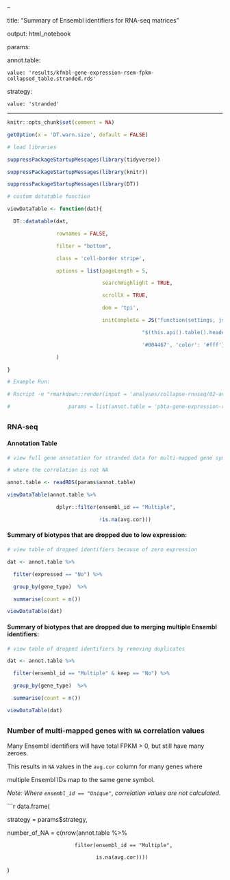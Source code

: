 --

title: "Summary of Ensembl identifiers for RNA-seq matrices"

output: html_notebook

params:

  annot.table:

    value: 'results/kfnbl-gene-expression-rsem-fpkm-collapsed_table.stranded.rds'

  strategy:

    value: 'stranded'

---



```r

knitr::opts_chunk$set(comment = NA)

getOption(x = 'DT.warn.size', default = FALSE)

```



```r

# load libraries

suppressPackageStartupMessages(library(tidyverse))

suppressPackageStartupMessages(library(knitr))

suppressPackageStartupMessages(library(DT))

```



```r

# custom datatable function

viewDataTable <- function(dat){

  DT::datatable(dat,

                rownames = FALSE,

                filter = "bottom",

                class = 'cell-border stripe',

                options = list(pageLength = 5,

                               searchHighlight = TRUE,

                               scrollX = TRUE,

                               dom = 'tpi',

                               initComplete = JS("function(settings, json) {",

                                            "$(this.api().table().header()).css({'background-color':

                                            '#004467', 'color': '#fff'});","}"))

                )

}

```



```r

# Example Run:

# Rscript -e "rmarkdown::render(input = 'analyses/collapse-rnaseq/02-analyze-drops.Rmd',

#                   params = list(annot.table = 'pbta-gene-expression-rsem-fpkm-collapsed_table.stranded.rds', strategy='stranded'), clean = TRUE)"

```



## {.tabset .tabset-fade}



### RNA-seq

#### Annotation Table



```r

# view full gene annotation for stranded data for multi-mapped gene symbols

# where the correlation is not NA

annot.table <- readRDS(params$annot.table)

viewDataTable(annot.table %>%

                dplyr::filter(ensembl_id == "Multiple",

                              !is.na(avg.cor)))

```



#### Summary of biotypes that are dropped due to low expression:



```r

# view table of dropped identifiers because of zero expression

dat <- annot.table %>%

  filter(expressed == "No") %>%

  group_by(gene_type)  %>%

  summarise(count = n())

viewDataTable(dat)

```



#### Summary of biotypes that are dropped due to merging multiple Ensembl identifiers:



```r

# view table of dropped identifiers by removing duplicates

dat <- annot.table %>%

  filter(ensembl_id == "Multiple" & keep == "No") %>%

  group_by(gene_type)  %>%

  summarise(count = n())

viewDataTable(dat)

```



##



### Number of multi-mapped genes with `NA` correlation values



Many Ensembl identifiers will have total FPKM > 0, but still have many zeroes.

This results in `NA` values in the `avg.cor` column for many genes where

multiple Ensembl IDs map to the same gene symbol.



_Note: Where `ensembl_id == "Unique"`, correlation values are not calculated._



```r

data.frame(

  strategy = params$strategy,

  number_of_NA = c(nrow(annot.table %>%

                          filter(ensembl_id == "Multiple",

                                 is.na(avg.cor))))

)

